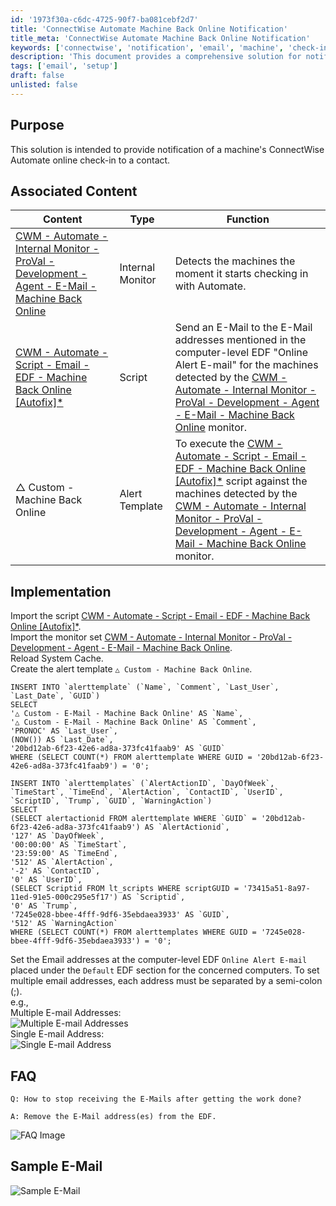 ```yaml
---
id: '1973f30a-c6dc-4725-90f7-ba081cebf2d7'
title: 'ConnectWise Automate Machine Back Online Notification'
title_meta: 'ConnectWise Automate Machine Back Online Notification'
keywords: ['connectwise', 'notification', 'email', 'machine', 'check-in']
description: 'This document provides a comprehensive solution for notifying contacts about a machines online check-in status in ConnectWise Automate. It includes associated content, implementation steps, and FAQs to ensure effective setup and usage.'
tags: ['email', 'setup']
draft: false
unlisted: false
---
```

## Purpose

This solution is intended to provide notification of a machine's ConnectWise Automate online check-in to a contact.

## Associated Content

| Content                                                                                                                                                       | Type              | Function                                                                                                                        |
|---------------------------------------------------------------------------------------------------------------------------------------------------------------|-------------------|---------------------------------------------------------------------------------------------------------------------------------|
| [CWM - Automate - Internal Monitor - ProVal - Development - Agent - E-Mail - Machine Back Online](https://proval.itglue.com/DOC-5078775-11753157)           | Internal Monitor   | Detects the machines the moment it starts checking in with Automate.                                                          |
| [CWM - Automate - Script - Email - EDF - Machine Back Online [Autofix]*](https://proval.itglue.com/DOC-5078775-11753156)                                   | Script            | Send an E-Mail to the E-Mail addresses mentioned in the computer-level EDF "Online Alert E-mail" for the machines detected by the [CWM - Automate - Internal Monitor - ProVal - Development - Agent - E-Mail - Machine Back Online](https://proval.itglue.com/DOC-5078775-11753157) monitor. |
| △ Custom - Machine Back Online                                                                                                                             | Alert Template    | To execute the [CWM - Automate - Script - Email - EDF - Machine Back Online [Autofix]*](https://proval.itglue.com/DOC-5078775-11753156) script against the machines detected by the [CWM - Automate - Internal Monitor - ProVal - Development - Agent - E-Mail - Machine Back Online](https://proval.itglue.com/DOC-5078775-11753157) monitor. |

## Implementation

Import the script [CWM - Automate - Script - Email - EDF - Machine Back Online [Autofix]*](https://proval.itglue.com/DOC-5078775-11753156).  
Import the monitor set [CWM - Automate - Internal Monitor - ProVal - Development - Agent - E-Mail - Machine Back Online](https://proval.itglue.com/DOC-5078775-11753157).  
Reload System Cache.  
Create the alert template `△ Custom - Machine Back Online`.

```
INSERT INTO `alerttemplate` (`Name`, `Comment`, `Last_User`, `Last_Date`, `GUID`) 
SELECT 
'△ Custom - E-Mail - Machine Back Online' AS `Name`, 
'△ Custom - E-Mail - Machine Back Online' AS `Comment`,
'PRONOC' AS `Last_User`,
(NOW()) AS `Last_Date`,
'20bd12ab-6f23-42e6-ad8a-373fc41faab9' AS `GUID` 
WHERE (SELECT COUNT(*) FROM alerttemplate WHERE GUID = '20bd12ab-6f23-42e6-ad8a-373fc41faab9') = '0';

INSERT INTO `alerttemplates` (`AlertActionID`, `DayOfWeek`, `TimeStart`, `TimeEnd`, `AlertAction`, `ContactID`, `UserID`, `ScriptID`, `Trump`, `GUID`, `WarningAction`)
SELECT 
(SELECT alertactionid FROM alerttemplate WHERE `GUID` = '20bd12ab-6f23-42e6-ad8a-373fc41faab9') AS `AlertActionid`,
'127' AS `DayOfWeek`,
'00:00:00' AS `TimeStart`,
'23:59:00' AS `TimeEnd`,
'512' AS `AlertAction`,
'-2' AS `ContactID`,
'0' AS `UserID`,
(SELECT Scriptid FROM lt_scripts WHERE scriptGUID = '73415a51-8a97-11ed-91e5-000c295e5f17') AS `Scriptid`,
'0' AS `Trump`,
'7245e028-bbee-4fff-9df6-35ebdaea3933' AS `GUID`,
'512' AS `WarningAction` 
WHERE (SELECT COUNT(*) FROM alerttemplates WHERE GUID = '7245e028-bbee-4fff-9df6-35ebdaea3933') = '0';
```

Set the Email addresses at the computer-level EDF `Online Alert E-mail` placed under the `Default` EDF section for the concerned computers. To set multiple email addresses, each address must be separated by a semi-colon (;).  
e.g.,  
Multiple E-mail Addresses:  
![Multiple E-mail Addresses](../../static/img/Email---Machine-Back-Online/image_1.png)  
Single E-mail Address:  
![Single E-mail Address](../../static/img/Email---Machine-Back-Online/image_2.png)  

## FAQ

```
Q: How to stop receiving the E-Mails after getting the work done? 

A: Remove the E-Mail address(es) from the EDF. 
```
![FAQ Image](../../static/img/Email---Machine-Back-Online/image_3.png)

## Sample E-Mail

![Sample E-Mail](../../static/img/Email---Machine-Back-Online/image_4.png)











